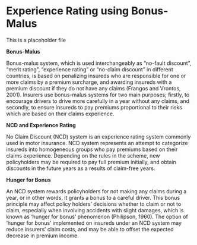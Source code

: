 #  Experience Rating using Bonus-Malus {#C:BonusMalus}

This is a placeholder file


**Bonus-Malus**

Bonus-malus system, which is used interchangeably as “no-fault discount”, “merit rating”, “experience rating” or “no-claim discount” in different countries, is based on penalizing insureds who are responsible for one or more claims by a premium surcharge, and awarding insureds with a premium discount if they do not have any claims (Frangos and Vrontos, 2001). Insurers use bonus-malus systems for two main purposes; firstly, to encourage drivers to drive more carefully in a year without any claims, and secondly, to ensure insureds to pay premiums proportional to their risks which are based on their claims experience. 

**NCD and Experience Rating**

No Claim Discount (NCD) system is an experience rating system commonly used in motor insurance. NCD system represents an attempt to categorize insureds into homogeneous groups who pay premiums based on their claims experience. Depending on the rules in the scheme, new policyholders may be required to pay full premium initially, and obtain discounts in the future years as a results of claim-free years.

**Hunger for Bonus **

An NCD system rewards policyholders for not making any claims during a year, or in other words, it grants a bonus to a careful driver. This bonus principle may affect policy holders’ decisions whether to claim or not to claim, especially when involving accidents with slight damages, which is known as ‘hunger for bonus’ phenomenon (Philipson, 1960). The option of ‘hunger for bonus’ implemented on insureds under an NCD system may reduce insurers’ claim costs, and may be able to offset the expected decrease in premium income.
